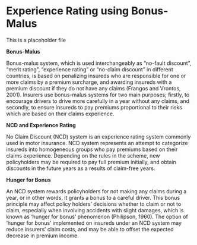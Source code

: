 #  Experience Rating using Bonus-Malus {#C:BonusMalus}

This is a placeholder file


**Bonus-Malus**

Bonus-malus system, which is used interchangeably as “no-fault discount”, “merit rating”, “experience rating” or “no-claim discount” in different countries, is based on penalizing insureds who are responsible for one or more claims by a premium surcharge, and awarding insureds with a premium discount if they do not have any claims (Frangos and Vrontos, 2001). Insurers use bonus-malus systems for two main purposes; firstly, to encourage drivers to drive more carefully in a year without any claims, and secondly, to ensure insureds to pay premiums proportional to their risks which are based on their claims experience. 

**NCD and Experience Rating**

No Claim Discount (NCD) system is an experience rating system commonly used in motor insurance. NCD system represents an attempt to categorize insureds into homogeneous groups who pay premiums based on their claims experience. Depending on the rules in the scheme, new policyholders may be required to pay full premium initially, and obtain discounts in the future years as a results of claim-free years.

**Hunger for Bonus **

An NCD system rewards policyholders for not making any claims during a year, or in other words, it grants a bonus to a careful driver. This bonus principle may affect policy holders’ decisions whether to claim or not to claim, especially when involving accidents with slight damages, which is known as ‘hunger for bonus’ phenomenon (Philipson, 1960). The option of ‘hunger for bonus’ implemented on insureds under an NCD system may reduce insurers’ claim costs, and may be able to offset the expected decrease in premium income.
